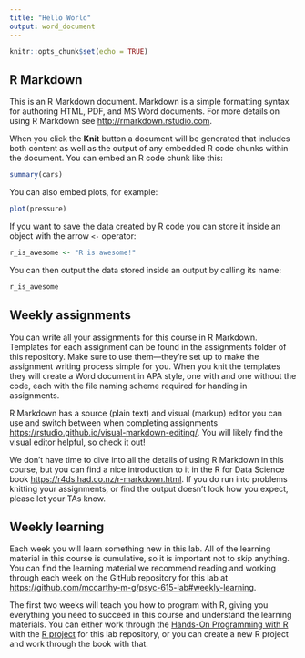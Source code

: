 ```yaml
---
title: "Hello World"
output: word_document
---
```


```r
knitr::opts_chunk$set(echo = TRUE)
```

## R Markdown

This is an R Markdown document. Markdown is a simple formatting syntax for authoring HTML, PDF, and MS Word documents. For more details on using R Markdown see <http://rmarkdown.rstudio.com>.

When you click the **Knit** button a document will be generated that includes both content as well as the output of any embedded R code chunks within the document. You can embed an R code chunk like this:

```r
summary(cars)
```

You can also embed plots, for example:

```r
plot(pressure)
```

If you want to save the data created by R code you can store it inside an object with the arrow `<-` operator:

```r
r_is_awesome <- "R is awesome!"
```

You can then output the data stored inside an output by calling its name:

```r
r_is_awesome
```

## Weekly assignments

You can write all your assignments for this course in R Markdown. Templates for each assignment can be found in the assignments folder of this repository. Make sure to use them---they're set up to make the assignment writing process simple for you. When you knit the templates they will create a Word document in APA style, one with and one without the code, each with the file naming scheme required for handing in assignments.

R Markdown has a source (plain text) and visual (markup) editor you can use and switch between when completing assignments <https://rstudio.github.io/visual-markdown-editing/>. You will likely find the visual editor helpful, so check it out!

We don't have time to dive into all the details of using R Markdown in this course, but you can find a nice introduction to it in the R for Data Science book <https://r4ds.had.co.nz/r-markdown.html>. If you do run into problems knitting your assignments, or find the output doesn't look how you expect, please let your TAs know.

## Weekly learning

Each week you will learn something new in this lab. All of the learning material in this course is cumulative, so it is important not to skip anything. You can find the learning material we recommend reading and working through each week on the GitHub repository for this lab at <https://github.com/mccarthy-m-g/psyc-615-lab#weekly-learning>.

The first two weeks will teach you how to program with R, giving you everything you need to succeed in this course and understand the learning materials. You can either work through the [Hands-On Programming with R](https://rstudio-education.github.io/hopr/) with the [R project](https://support.rstudio.com/hc/en-us/articles/200526207-Using-Projects) for this lab repository, or you can create a new R project and work through the book with that.
